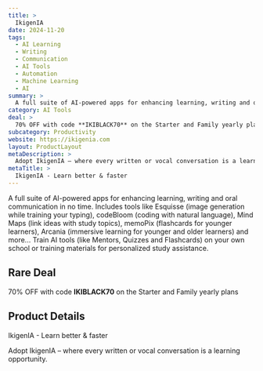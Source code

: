 ```yaml
---
title: >
  IkigenIA
date: 2024-11-20
tags:
  - AI Learning
  - Writing
  - Communication
  - AI Tools
  - Automation
  - Machine Learning
  - AI
summary: >
  A full suite of AI-powered apps for enhancing learning, writing and oral communication in no time. Includes tools like Esquisse (image generation while training your typing), codeBloom (coding with natural language), Mind Maps (link ideas with study topics), memoPix (flashcards for younger learners), Arcania (immersive learning for younger and older learners) and more... Train AI tools (like Mentors, Quizzes and Flashcards) on your own school or training materials for personalized study assistance.
category: AI Tools
deal: >
  70% OFF with code **IKIBLACK70** on the Starter and Family yearly plans
subcategory: Productivity
website: https://ikigenia.com
layout: ProductLayout
metaDescription: >
  Adopt IkigenIA – where every written or vocal conversation is a learning opportunity.
metaTitle: >
  IkigenIA - Learn better & faster
---
```

A full suite of AI-powered apps for enhancing learning, writing and oral communication in no time. Includes tools like Esquisse (image generation while training your typing), codeBloom (coding with natural language), Mind Maps (link ideas with study topics), memoPix (flashcards for younger learners), Arcania (immersive learning for younger and older learners) and more... Train AI tools (like Mentors, Quizzes and Flashcards) on your own school or training materials for personalized study assistance.

## Rare Deal

70% OFF with code **IKIBLACK70** on the Starter and Family yearly plans

## Product Details
IkigenIA - Learn better & faster

Adopt IkigenIA – where every written or vocal conversation is a learning opportunity.
